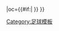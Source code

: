 {{fb team |t=诺因基兴 |tan=诺因基兴足球俱乐部 |tc=GER |abb={{#if:{{{abb|}}}|NKI}} |oc={{#if:{{{oc|}}}|{{{oc}}} }} }}<!--
--><noinclude>[[Category:足球模板]]</noinclude>